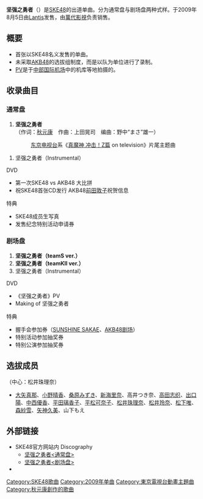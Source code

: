{{noteTA|G1=Mazinger}}
{{Infobox Single 
| Name           = 坚强之勇者<br />{{lang|ja|強き者よ}}
| Cover =強き者よ.jpg
| Artist         = [[SKE48#Team_S|SKE48 teamS]]
| Album          = 
| A-side         = 強き者よ
| B-side         = 
| Released       = 2009年8月5日
| Format         = [[单曲|单曲]]
| Recorded       = 2009年 <br/> {{JPN}} 
| Genre          = [[J-POP|J-POP]]
| Length         = 8分42秒
| Label          = [[Lantis|Lantis]]（LACM-4638）
| Writer         = [[秋元康|秋元康]]（作词）<br/>上田晃司（作曲）
| Producer       = 秋元康
| Certification  = 
| Chart position = * 周榜第5名（[[Oricon公信榜|Oricon]]，下同）
* 登榜次数6次
| Last single    = -
| This single    = '''坚强之勇者'''<br />（2009年）
| Next single    = [[蓝天下的单相思|蓝天下的单相思]]<br/>（2010年）
| Misc           = 
}}

'''坚强之勇者'''（{{lang-ja|強き者よ}}）是[[SKE48|SKE48]]的出道单曲。分为通常盘与剧场盘两种式样。于2009年8月5日由[[Lantis|Lantis]]发售，由[[萬代影視|萬代影視]]负责销售。

== 概要 ==
* 首张以SKE48名义发售的单曲。
* 未采取[[AKB48|AKB48]]的选拔组制度，而是以队为单位进行了录制。
* [[音乐影片|PV]]是于[[中部国际机场|中部国际机场]]中的机库等地拍摄的。

== 收录曲目 ==
=== 通常盘 ===
# '''坚强之勇者'''<br/>（作词：[[秋元康|秋元康]]　作曲：上田晃司　编曲：野中“まさ”雄一）
#: [[东京电视台|东京电视台]]系《[[真魔神_冲击！Z篇|真魔神 冲击！Z篇]] on television》片尾主题曲

# 坚强之勇者（Instrumental）

; DVD
* 第一次SKE48 vs AKB48 大比拼
* 祝SKE48首张CD发行 AKB48[[前田敦子|前田敦子]]祝贺信息

; 特典
* SKE48成员生写真
* 发售纪念特别活动申请券

=== 剧场盘 ===
# '''坚强之勇者（teamS ver.）'''
# '''坚强之勇者（teamKII ver.）'''
# 坚强之勇者（Instrumental）

; DVD
* 《坚强之勇者》PV
* Making of 坚强之勇者

; 特典
* 握手会参加券（[[SUNSHINE_SAKAE|SUNSHINE SAKAE]]、[[AKB48剧场|AKB48剧场]]）
* 特别活动参加抽奖券
* 特别公演参加抽奖券

== 选拔成员 ==
（中心：松井珠理奈）
* [[大矢真那|大矢真那]]、[[小野晴香|小野晴香]]、[[桑原みずき|桑原みずき]]、[[新海里奈|新海里奈]]、高井つき奈、[[高田志织|高田志织]]、[[出口陽|出口陽]]、[[中西優香|中西優香]]、[[平田璃香子|平田璃香子]]、[[平松可奈子|平松可奈子]]、[[松井珠理奈|松井珠理奈]]、[[松井玲奈|松井玲奈]]、[[松下唯|松下唯]]、[[森紗雪|森紗雪]]、[[矢神久美|矢神久美]]、山下もえ

== 外部链接 ==
*SKE48官方网站内 Discography
**[http://www.ske48.co.jp/discography/?id=3&select=single 坚强之勇者<通常盘> ]{{Wayback|url=http://www.ske48.co.jp/discography/?id=3&select=single |date=20110606093106 }}
**[http://www.ske48.co.jp/discography/?id=14&select=single 坚强之勇者<剧场盘> ]{{Wayback|url=http://www.ske48.co.jp/discography/?id=14&select=single |date=20110606093101 }}
*{{YouTube|8TGfJp1hNkA|SKE48 1stシングル「強き者よ」2009年8月5日発売MV}}

{{SKE48}}
{{Mazinger}}

{{DEFAULTSORT:Tsuyoki Mono Yo}}
[[Category:SKE48歌曲|Category:SKE48歌曲]]
[[Category:2009年单曲|Category:2009年单曲]]
[[Category:東京電視台動畫主題曲|Category:東京電視台動畫主題曲]]
[[Category:秋元康創作的歌曲|Category:秋元康創作的歌曲]]